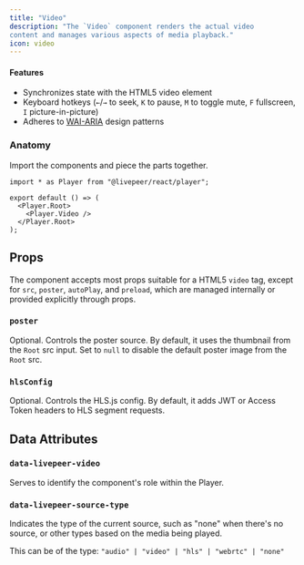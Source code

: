 ```yaml
---
title: "Video" 
description: "The `Video` component renders the actual video
content and manages various aspects of media playback."
icon: video
---
```



<ExampleWithCode type="player" id="video" />

#### Features

- Synchronizes state with the HTML5 video element
- Keyboard hotkeys (`←`/`→` to seek, `K` to pause, `M` to toggle mute, `F`
  fullscreen, `I` picture-in-picture)
- Adheres to [WAI-ARIA](https://w3c.github.io/aria/) design patterns

### Anatomy

Import the components and piece the parts together.

```tsx
import * as Player from "@livepeer/react/player";

export default () => (
  <Player.Root>
    <Player.Video />
  </Player.Root>
);
```

## Props

The component accepts most props suitable for a HTML5 `video` tag, except for
`src`, `poster`, `autoPlay`, and `preload`, which are managed internally or
provided explicitly through props.

### `poster`

Optional. Controls the poster source. By default, it uses the thumbnail from the
`Root` src input. Set to `null` to disable the default poster image from the
`Root` src.

### `hlsConfig`

Optional. Controls the HLS.js config. By default, it adds JWT or Access Token
headers to HLS segment requests.

## Data Attributes

### `data-livepeer-video`

Serves to identify the component's role within the Player.

### `data-livepeer-source-type`

Indicates the type of the current source, such as "none" when there's no source,
or other types based on the media being played.

This can be of the type: `"audio" | "video" | "hls" | "webrtc" | "none"`
